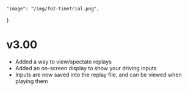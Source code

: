     "image": "/img/fo2-timetrial.png",
}

# v3.00

- Added a way to view/spectate replays
- Added an on-screen display to show your driving inputs
- Inputs are now saved into the replay file, and can be viewed when playing them